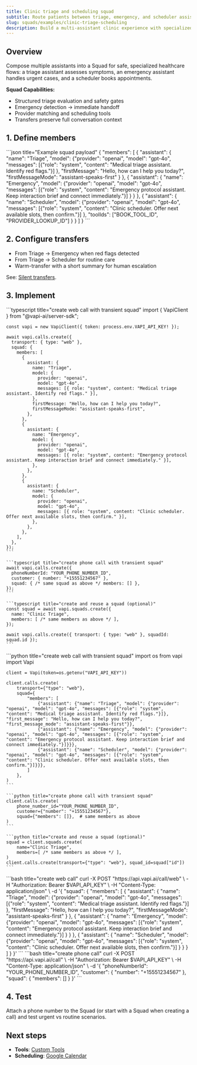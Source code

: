 ```yaml
---
title: Clinic triage and scheduling squad
subtitle: Route patients between triage, emergency, and scheduler assistants with context-preserving transfers
slug: squads/examples/clinic-triage-scheduling
description: Build a multi-assistant clinic experience with specialized assistants for triage, emergency handling, and scheduling using Squads.
---
```


## Overview

Compose multiple assistants into a Squad for safe, specialized healthcare flows: a triage assistant assesses symptoms, an emergency assistant handles urgent cases, and a scheduler books appointments.

**Squad Capabilities:**
* Structured triage evaluation and safety gates
* Emergency detection → immediate handoff
* Provider matching and scheduling tools
* Transfers preserve full conversation context

## 1. Define members

<CodeBlocks>
```json title="Example squad payload"
{
  "members": [
    { "assistant": { "name": "Triage", "model": {"provider": "openai", "model": "gpt-4o", "messages": [{"role": "system", "content": "Medical triage assistant. Identify red flags."}] }, "firstMessage": "Hello, how can I help you today?", "firstMessageMode": "assistant-speaks-first" } },
    { "assistant": { "name": "Emergency", "model": {"provider": "openai", "model": "gpt-4o", "messages": [{"role": "system", "content": "Emergency protocol assistant. Keep interaction brief and connect immediately."}] } } },
    { "assistant": { "name": "Scheduler", "model": {"provider": "openai", "model": "gpt-4o", "messages": [{"role": "system", "content": "Clinic scheduler. Offer next available slots, then confirm."}] }, "toolIds": ["BOOK_TOOL_ID", "PROVIDER_LOOKUP_ID"] } }
  ]
}
```
</CodeBlocks>

## 2. Configure transfers

- From Triage → Emergency when red flags detected
- From Triage → Scheduler for routine care
- Warm-transfer with a short summary for human escalation

See: [Silent transfers](/squads/silent-transfers).

## 3. Implement

<Tabs>
  <Tab title="TypeScript (Server SDK)">
    ```typescript title="create web call with transient squad"
    import { VapiClient } from "@vapi-ai/server-sdk";

    const vapi = new VapiClient({ token: process.env.VAPI_API_KEY! });

    await vapi.calls.create({
      transport: { type: "web" },
      squad: {
        members: [
          {
            assistant: {
              name: "Triage",
              model: {
                provider: "openai",
                model: "gpt-4o",
                messages: [{ role: "system", content: "Medical triage assistant. Identify red flags." }],
              },
              firstMessage: "Hello, how can I help you today?",
              firstMessageMode: "assistant-speaks-first",
            },
          },
          {
            assistant: {
              name: "Emergency",
              model: {
                provider: "openai",
                model: "gpt-4o",
                messages: [{ role: "system", content: "Emergency protocol assistant. Keep interaction brief and connect immediately." }],
              },
            },
          },
          {
            assistant: {
              name: "Scheduler",
              model: {
                provider: "openai",
                model: "gpt-4o",
                messages: [{ role: "system", content: "Clinic scheduler. Offer next available slots, then confirm." }],
              },
            },
          },
        ],
      },
    });
    ```

    ```typescript title="create phone call with transient squad"
    await vapi.calls.create({
      phoneNumberId: "YOUR_PHONE_NUMBER_ID",
      customer: { number: "+15551234567" },
      squad: { /* same squad as above */ members: [] },
    });
    ```

    ```typescript title="create and reuse a squad (optional)"
    const squad = await vapi.squads.create({
      name: "Clinic Triage",
      members: [ /* same members as above */ ],
    });

    await vapi.calls.create({ transport: { type: "web" }, squadId: squad.id });
    ```
  </Tab>

  <Tab title="Python (Server SDK)">
    ```python title="create web call with transient squad"
    import os
    from vapi import Vapi

    client = Vapi(token=os.getenv("VAPI_API_KEY"))

    client.calls.create(
        transport={"type": "web"},
        squad={
            "members": [
                {"assistant": {"name": "Triage", "model": {"provider": "openai", "model": "gpt-4o", "messages": [{"role": "system", "content": "Medical triage assistant. Identify red flags."}]}, "first_message": "Hello, how can I help you today?", "first_message_mode": "assistant-speaks-first"}},
                {"assistant": {"name": "Emergency", "model": {"provider": "openai", "model": "gpt-4o", "messages": [{"role": "system", "content": "Emergency protocol assistant. Keep interaction brief and connect immediately."}]}}},
                {"assistant": {"name": "Scheduler", "model": {"provider": "openai", "model": "gpt-4o", "messages": [{"role": "system", "content": "Clinic scheduler. Offer next available slots, then confirm."}]}}},
            ]
        },
    )
    ```

    ```python title="create phone call with transient squad"
    client.calls.create(
        phone_number_id="YOUR_PHONE_NUMBER_ID",
        customer={"number": "+15551234567"},
        squad={"members": []},  # same members as above
    )
    ```

    ```python title="create and reuse a squad (optional)"
    squad = client.squads.create(
        name="Clinic Triage",
        members=[ /* same members as above */ ],
    )
    client.calls.create(transport={"type": "web"}, squad_id=squad["id"])
    ```
  </Tab>

  <Tab title="cURL (web)">
    ```bash title="create web call"
    curl -X POST "https://api.vapi.ai/call/web" \
      -H "Authorization: Bearer $VAPI_API_KEY" \
      -H "Content-Type: application/json" \
      -d '{
        "squad": {
          "members": [
            { "assistant": { "name": "Triage", "model": {"provider": "openai", "model": "gpt-4o", "messages": [{"role": "system", "content": "Medical triage assistant. Identify red flags."}] }, "firstMessage": "Hello, how can I help you today?", "firstMessageMode": "assistant-speaks-first" } },
            { "assistant": { "name": "Emergency", "model": {"provider": "openai", "model": "gpt-4o", "messages": [{"role": "system", "content": "Emergency protocol assistant. Keep interaction brief and connect immediately."}] } } },
            { "assistant": { "name": "Scheduler", "model": {"provider": "openai", "model": "gpt-4o", "messages": [{"role": "system", "content": "Clinic scheduler. Offer next available slots, then confirm."}] } } }
          ]
        }
      }'
    ```
  </Tab>

  <Tab title="cURL (phone)">
    ```bash title="create phone call"
    curl -X POST "https://api.vapi.ai/call" \
      -H "Authorization: Bearer $VAPI_API_KEY" \
      -H "Content-Type: application/json" \
      -d '{
        "phoneNumberId": "YOUR_PHONE_NUMBER_ID",
        "customer": { "number": "+15551234567" },
        "squad": { "members": [] }
      }'
    ```
  </Tab>
</Tabs>

## 4. Test

Attach a phone number to the Squad (or start with a Squad when creating a call) and test urgent vs routine scenarios.

## Next steps

- **Tools**: [Custom Tools](/tools/custom-tools)
- **Scheduling**: [Google Calendar](/tools/google-calendar)


